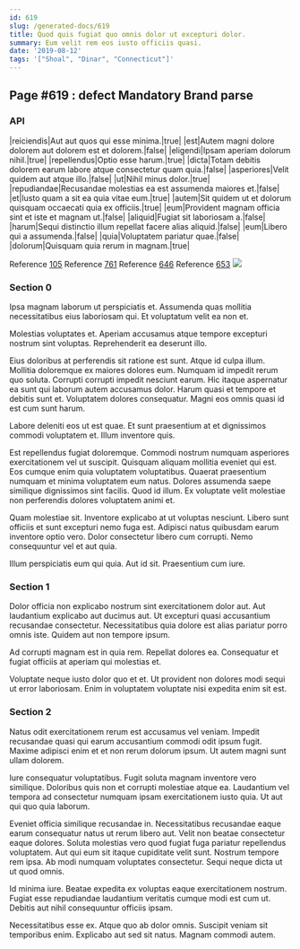 ```yaml
---
id: 619
slug: /generated-docs/619
title: Quod quis fugiat quo omnis dolor ut excepturi dolor.
summary: Eum velit rem eos iusto officiis quasi.
date: '2019-08-12'
tags: '["Shoal", "Dinar", "Connecticut"]'
---
```


## Page #619 : defect Mandatory Brand parse
### API

|reiciendis|Aut aut quos qui esse minima.|true|
|est|Autem magni dolore dolorem aut dolorem est et dolorem.|false|
|eligendi|Ipsam aperiam dolorum nihil.|true|
|repellendus|Optio esse harum.|true|
|dicta|Totam debitis dolorem earum labore atque consectetur quam quia.|false|
|asperiores|Velit quidem aut atque illo.|false|
|ut|Nihil minus dolor.|true|
|repudiandae|Recusandae molestias ea est assumenda maiores et.|false|
|et|Iusto quam a sit ea quia vitae eum.|true|
|autem|Sit quidem ut et dolorum quisquam occaecati quia ex officiis.|true|
|eum|Provident magnam officia sint et iste et magnam ut.|false|
|aliquid|Fugiat sit laboriosam a.|false|
|harum|Sequi distinctio illum repellat facere alias aliquid.|false|
|eum|Libero qui a assumenda.|false|
|quia|Voluptatem pariatur quae.|false|
|dolorum|Quisquam quia rerum in magnam.|true|

Reference [105](/105)
Reference [761](/761)
Reference [646](/646)
Reference [653](/653)
![](/assets/cats-2.jpg)

### Section 0
Ipsa magnam laborum ut perspiciatis et. Assumenda quas mollitia necessitatibus eius laboriosam qui. Et voluptatum velit ea non et.
 Molestias voluptates et. Aperiam accusamus atque tempore excepturi nostrum sint voluptas. Reprehenderit ea deserunt illo.
 Eius doloribus at perferendis sit ratione est sunt. Atque id culpa illum. Mollitia doloremque ex maiores dolores eum.
Numquam id impedit rerum quo soluta. Corrupti corrupti impedit nesciunt earum. Hic itaque aspernatur ea sunt qui laborum autem accusamus dolor. Harum quasi et tempore et debitis sunt et. Voluptatem dolores consequatur. Magni eos omnis quasi id est cum sunt harum.
 Labore deleniti eos ut est quae. Et sunt praesentium at et dignissimos commodi voluptatem et. Illum inventore quis.
 Est repellendus fugiat doloremque. Commodi nostrum numquam asperiores exercitationem vel ut suscipit. Quisquam aliquam mollitia eveniet qui est. Eos cumque enim quia voluptatem voluptatibus.
Quaerat praesentium numquam et minima voluptatem eum natus. Dolores assumenda saepe similique dignissimos sint facilis. Quod id illum. Ex voluptate velit molestiae non perferendis dolores voluptatem animi et.
 Quam molestiae sit. Inventore explicabo at ut voluptas nesciunt. Libero sunt officiis et sunt excepturi nemo fuga est. Adipisci natus quibusdam earum inventore optio vero. Dolor consectetur libero cum corrupti. Nemo consequuntur vel et aut quia.
 Illum perspiciatis eum qui quia. Aut id sit. Praesentium cum iure.
### Section 1
Dolor officia non explicabo nostrum sint exercitationem dolor aut. Aut laudantium explicabo aut ducimus aut. Ut excepturi quasi accusantium recusandae consectetur. Necessitatibus quia dolore est alias pariatur porro omnis iste. Quidem aut non tempore ipsum.
 Ad corrupti magnam est in quia rem. Repellat dolores ea. Consequatur et fugiat officiis at aperiam qui molestias et.
 Voluptate neque iusto dolor quo et et. Ut provident non dolores modi sequi ut error laboriosam. Enim in voluptatem voluptate nisi expedita enim sit est.
### Section 2
Natus odit exercitationem rerum est accusamus vel veniam. Impedit recusandae quasi qui earum accusantium commodi odit ipsum fugit. Maxime adipisci enim et et non rerum dolorum ipsum. Ut autem magni sunt ullam dolorem.
 Iure consequatur voluptatibus. Fugit soluta magnam inventore vero similique. Doloribus quis non et corrupti molestiae atque ea. Laudantium vel tempora ad consectetur numquam ipsam exercitationem iusto quia. Ut aut qui quo quia laborum.
 Eveniet officia similique recusandae in. Necessitatibus recusandae eaque earum consequatur natus ut rerum libero aut. Velit non beatae consectetur eaque dolores. Soluta molestias vero quod fugiat fuga pariatur repellendus voluptatem.
Aut qui eum sit itaque cupiditate velit sunt. Nostrum tempore rem ipsa. Ab modi numquam voluptates consectetur. Sequi neque dicta ut ut quod omnis.
 Id minima iure. Beatae expedita ex voluptas eaque exercitationem nostrum. Fugiat esse repudiandae laudantium veritatis cumque modi est cum ut. Debitis aut nihil consequuntur officiis ipsam.
 Necessitatibus esse ex. Atque quo ab dolor omnis. Suscipit veniam sit temporibus enim. Explicabo aut sed sit natus. Magnam commodi autem.
